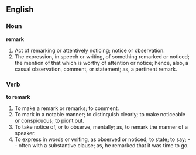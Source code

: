 {{cleanup}}

==English==

===Noun===

'''remark'''

# Act of remarking or attentively noticing; notice or observation.
# The expression, in speech or writing, of something remarked or noticed; the mention of that which is worthy of attention or notice; hence, also, a casual observation, comment, or statement; as, a pertinent remark.

===Verb===

'''to remark'''

#To make a remark or remarks; to comment.
#To mark in a notable manner; to distinquish clearly; to make noticeable or conspicuous; to piont out.
#To take notice of, or to observe, mentally; as, to remark the manner of a speaker.
#To express in words or writing, as observed or noticed; to state; to say; -- often with a substantive clause; as, he remarked that it was time to go.